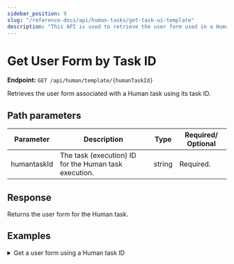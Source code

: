 ```yaml
---
sidebar_position: 9
slug: "/reference-docs/api/human-tasks/get-task-ui-template"
description: "This API is used to retrieve the user form used in a Human task based on its task ID."
---
```



# Get User Form by Task ID

**Endpoint:** `GET /api/human/template/{humanTaskId}`

Retrieves the user form associated with a Human task using its task ID.

## Path parameters

| Parameter | Description                                         | Type   | Required/ Optional |
| --------- | --------------------------------------------------- | ------ | ------------------ |
| humantaskId    | The task (execution) ID for the Human task execution. | string | Required.          |

## Response

Returns the user form for the Human task.

## Examples

<details>
<summary>Get a user form using a Human task ID</summary>

**Request**

```shell
curl -X 'GET' \
  'https://<YOUR-CLUSTER>/api/human/template/b5070997-d326-11ef-a7d0-3e3f9199f5b3' \
  -H 'accept: application/json' \
  -H 'X-Authorization: <TOKEN>''
```

**Response**

```json
{
  "createTime": 1736409506524,
  "updateTime": 1736409506524,
  "createdBy": "USER:user@example.com",
  "updatedBy": "USER:user@example.com",
  "name": "formSubmission",
  "version": 1,
  "jsonSchema": {
    "$schema": "http://json-schema.org/draft-07/schema",
    "properties": {
      "enterAssets": {
        "type": "string"
      },
      "Confirm approval": {
        "type": "boolean"
      }
    }
  },
  "templateUI": {
    "type": "VerticalLayout",
    "elements": [
      {
        "type": "Control",
        "scope": "#/properties/enterReason",
        "label": "Enter reason for approval"
      },
      {
        "type": "Control",
        "scope": "#/properties/Confirm",
        "options": {}
      }
    ]
  }
}
```

</details>
